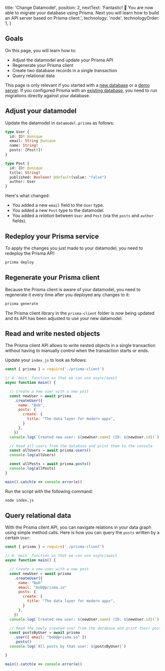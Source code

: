 
  title: 'Change Datamodel',
  position: 2,
  nextText: 'Fantastic! 🎉 You are now able to migrate your database using Prisma. Next you will learn how to build an API server based on Prisma client.',
  technology: 'node',
  technologyOrder: 1,
}

## Goals

On this page, you will learn how to:

- Adjust the datamodel and update your Prisma API
- Regenerate your Prisma client
- Create two database records in a single transaction
- Query relational data

<Warning>

This page is only relevant if you started with a [new database](a002) or a [demo server](a001). If you configured Prisma with an [existing database](a003), you need to run migrations directly against your database.

</Warning>

## Adjust your datamodel

Update the datamodel in `datamodel.prisma` as follows:

```graphql copy
type User {
  id: ID! @unique
  email: String @unique
  name: String!
  posts: [Post!]!
}

type Post {
  id: ID! @unique
  title: String!
  published: Boolean! @default(value: "false")
  author: User
}
```

Here's what changed:

- You added a new `email` field to the `User` type.
- You added a new `Post` type to the datamodel.
- You added a _relation_ between `User` and `Post` (via the `posts` and `author` fields).

## Redeploy your Prisma service

To apply the changes you just made to your datamodel, you need to redeploy the Prisma API:

```bash copy
prisma deploy
```

## Regenerate your Prisma client

Because the Prisma client is aware of your datamodel, you need to regenerate it every time after you deployed any changes to it:

```bash copy
prisma generate
```

The Prisma client library in the `prisma-client` folder is now being updated and its API has been adjusted to use your new datamodel.

## Read and write nested objects

The Prisma client API allows to write nested objects in a single transaction without having to manually control when the transaction starts or ends.

Update your `index.js` to look as follows:

```js copy
const { prisma } = require('./prisma-client')

// A `main` function so that we can use async/await
async function main() {

  // Create a new user with a new post
  const newUser = await prisma
    .createUser({
      name: "Bob",
      posts: {
        create: {
          title: "The data layer for modern apps",
        }
      },
    })
  console.log(`Created new user: ${newUser.name} (ID: ${newUser.id})`)

  // Read all users from the database and print them to the console
  const allUsers = await prisma.users()
  console.log(allUsers)

  const allPosts = await prisma.posts()
  console.log(allPosts)
}

main().catch(e => console.error(e))
```

Run the script with the following command:

```bash
node index.js
```

## Query relational data

With the Prisma client API, you can navigate relations in your data graph using simple method calls. Here is how you can query the `posts` written by a certain `User`:

```js
const { prisma } = require('./prisma-client')

// A `main` function so that we can use async/await
async function main() {

  // Create a new user with a new post
  const newUser = await prisma
    .createUser({
      name: "Bob"
      email: "bob@prisma.io"
      posts: {
        create: {
          title: "The data layer for modern apps",
        }
      },
    })
  console.log(`Created new user: ${newUser.name} (ID: ${newUser.id})`)

  // Read the newly created user from the database and print their posts to the console
  const postsByUser = await prisma
    .user({ email: "bob@prisma.io" })
    .posts()
  console.log(`All posts by that user: ${postsByUser}`)

}

main().catch(e => console.error(e))
```
